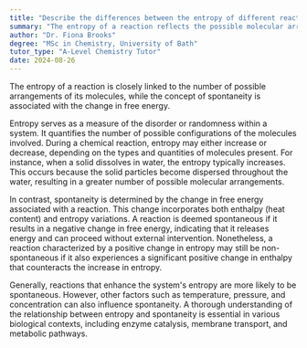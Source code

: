 ```yaml
---
title: "Describe the differences between the entropy of different reactions and their spontaneity"
summary: "The entropy of a reaction reflects the possible molecular arrangements, whereas spontaneity is determined by the change in free energy."
author: "Dr. Fiona Brooks"
degree: "MSc in Chemistry, University of Bath"
tutor_type: "A-Level Chemistry Tutor"
date: 2024-08-26
---
```


The entropy of a reaction is closely linked to the number of possible arrangements of its molecules, while the concept of spontaneity is associated with the change in free energy.

Entropy serves as a measure of the disorder or randomness within a system. It quantifies the number of possible configurations of the molecules involved. During a chemical reaction, entropy may either increase or decrease, depending on the types and quantities of molecules present. For instance, when a solid dissolves in water, the entropy typically increases. This occurs because the solid particles become dispersed throughout the water, resulting in a greater number of possible molecular arrangements.

In contrast, spontaneity is determined by the change in free energy associated with a reaction. This change incorporates both enthalpy (heat content) and entropy variations. A reaction is deemed spontaneous if it results in a negative change in free energy, indicating that it releases energy and can proceed without external intervention. Nonetheless, a reaction characterized by a positive change in entropy may still be non-spontaneous if it also experiences a significant positive change in enthalpy that counteracts the increase in entropy.

Generally, reactions that enhance the system's entropy are more likely to be spontaneous. However, other factors such as temperature, pressure, and concentration can also influence spontaneity. A thorough understanding of the relationship between entropy and spontaneity is essential in various biological contexts, including enzyme catalysis, membrane transport, and metabolic pathways.
    